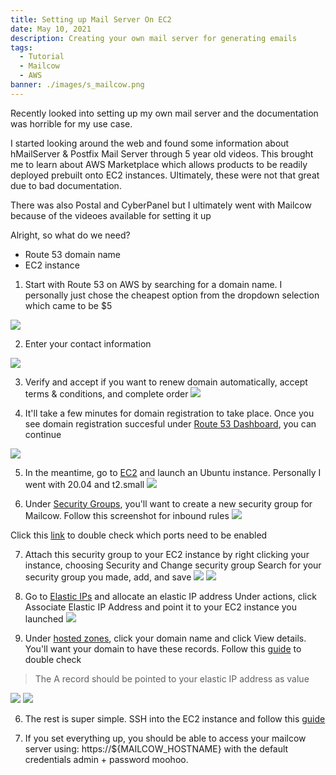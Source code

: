 ```yaml
---
title: Setting up Mail Server On EC2
date: May 10, 2021
description: Creating your own mail server for generating emails
tags:
  - Tutorial
  - Mailcow
  - AWS
banner: ./images/s_mailcow.png
---
```


Recently looked into setting up my own mail server and the documentation was horrible for my use case.

I started looking around the web and found some information about hMailServer & Postfix Mail Server through 5 year old videos.
This brought me to learn about AWS Marketplace which allows products to be readily deployed prebuilt onto EC2 instances.
Ultimately, these were not that great due to bad documentation.

There was also Postal and CyberPanel but I ultimately went with Mailcow because of the videoes available for setting it up

Alright, so what do we need?

* Route 53 domain name
* EC2 instance

1. Start with Route 53 on AWS by searching for a domain name.
I personally just chose the cheapest option from the dropdown selection which came to be $5

![](./images/1.png)

2. Enter your contact information

![](./images/2.png)

3. Verify and accept if you want to renew domain automatically, accept terms & conditions, and complete order
![](./images/3.png)

4. It'll take a few minutes for domain registration to take place. 
Once you see domain registration succesful under [Route 53 Dashboard](https://console.aws.amazon.com/route53/v2/home#Dashboard), you can continue

![](./images/4.png)

5. In the meantime, go to [EC2](https://console.aws.amazon.com/ec2/v2/home?region=us-east-1#Instances:)
and launch an Ubuntu instance. Personally I went with 20.04 and t2.small 
![](./images/6.png)

6. Under [Security Groups](https://console.aws.amazon.com/ec2/v2/home?region=us-east-1#SecurityGroups:),
you'll want to create a new security group for Mailcow. Follow this screenshot for inbound rules
![](./images/8.png)

Click this [link](https://mailcow.github.io/mailcow-dockerized-docs/prerequisite-system/#default-ports) to double check which ports need to be enabled

7. Attach this security group to your EC2 instance by right clicking your instance, choosing Security and Change security group
Search for your security group you made, add, and save
![](./images/9.png)
![](./images/10.png)

6. Go to [Elastic IPs](https://console.aws.amazon.com/ec2/v2/home?region=us-east-1#Addresses:) and allocate an elastic IP address
Under actions, click Associate Elastic IP Address and point it to your EC2 instance you launched
![](./images/7.png)

5. Under [hosted zones](https://console.aws.amazon.com/route53/v2/hostedzones#), 
click your domain name and click View details. You'll want your domain to have these records.
Follow this [guide](https://mailcow.github.io/mailcow-dockerized-docs/prerequisite-dns/#the-minimal-dns-configuration) to double check

> The A record should be pointed to your elastic IP address as value

![](./images/5.png)
![](./images/11.png)

6. The rest is super simple. SSH into the EC2 instance and follow this [guide](https://mailcow.github.io/mailcow-dockerized-docs/i_u_m_install/)

7. If you set everything up, you should be able to access your mailcow server using: https://${MAILCOW_HOSTNAME} with the default credentials admin + password moohoo.